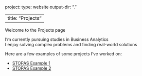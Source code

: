 project:
  type: website
  output-dir: "."

---
title: "Projects"
---

Welcome to the Projects page

I’m currently pursuing studies in Business Analytics<br>
I enjoy solving complex problems and finding real-world solutions

Here are a few examples of some projects I've worked on:

- [STOPAS Example 1](working_files/STOPAS_Example_1.html){target="_blank"}
- [STOPAS Example 2](working_files/STOPAS_Example_2.html){target="_blank"}
